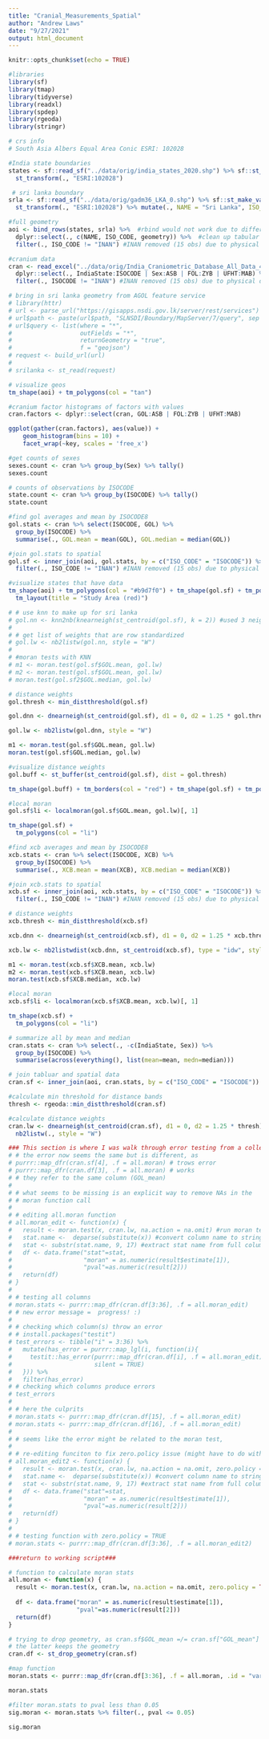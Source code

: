 ```yaml
---
title: "Cranial_Measurements_Spatial"
author: "Andrew Laws"
date: "9/27/2021"
output: html_document
---
```


```r
knitr::opts_chunk$set(echo = TRUE)

#libraries
library(sf)
library(tmap)
library(tidyverse)
library(readxl)
library(spdep)
library(rgeoda)
library(stringr)

# crs info
# South Asia Albers Equal Area Conic ESRI: 102028

#India state boundaries
states <- sf::read_sf("../data/orig/india_states_2020.shp") %>% sf::st_make_valid() %>% 
  st_transform(., "ESRI:102028")

 # sri lanka boundary
srla <- sf::read_sf("../data/orig/gadm36_LKA_0.shp") %>% sf::st_make_valid() %>%
  st_transform(., "ESRI:102028") %>% mutate(., NAME = "Sri Lanka", ISO_CODE = "LKA")

#full geometry
aoi <- bind_rows(states, srla) %>%  #rbind would not work due to different column names
  dplyr::select(., c(NAME, ISO_CODE, geometry)) %>%  #clean up tabular data to needed columns
  filter(., ISO_CODE != "INAN") #INAN removed (15 obs) due to physical distance from other polygons impacting analysis

#cranium data
cran <- read_excel("../data/orig/India_Craniometric_Database_All_Data_4_Sept_2013.xlsx", sheet="rdata") %>% 
  dplyr::select(., IndiaState:ISOCODE | Sex:ASB | FOL:ZYB | UFHT:MAB) %>%  #clean up data columns
  filter(., ISOCODE != "INAN") #INAN removed (15 obs) due to physical distance from other polygons impacting analysis

# bring in sri lanka geometry from AGOL feature service
# library(httr)
# url <- parse_url("https://gisapps.nsdi.gov.lk/server/rest/services")
# url$path <- paste(url$path, "SLNSDI/Boundary/MapServer/7/query", sep = "/")
# url$query <- list(where = "*",
#                   outFields = "*",  
#                   returnGeometry = "true",      
#                   f = "geojson")
# request <- build_url(url)
# 
# srilanka <- st_read(request)
```


```r
# visualize geos
tm_shape(aoi) + tm_polygons(col = "tan")

#cranium factor histograms of factors with values
cran.factors <- dplyr::select(cran, GOL:ASB | FOL:ZYB | UFHT:MAB)

ggplot(gather(cran.factors), aes(value)) + 
    geom_histogram(bins = 10) + 
    facet_wrap(~key, scales = 'free_x')

#get counts of sexes
sexes.count <- cran %>% group_by(Sex) %>% tally()
sexes.count

# counts of observations by ISOCODE
state.count <- cran %>% group_by(ISOCODE) %>% tally()
state.count
```


```r
#find gol averages and mean by ISOCODE8
gol.stats <- cran %>% select(ISOCODE, GOL) %>% 
  group_by(ISOCODE) %>% 
  summarise(., GOL.mean = mean(GOL), GOL.median = median(GOL))

#join gol.stats to spatial
gol.sf <- inner_join(aoi, gol.stats, by = c("ISO_CODE" = "ISOCODE")) %>% 
  filter(., ISO_CODE != "INAN") #INAN removed (15 obs) due to physical distance from other polygons

#visualize states that have data
tm_shape(aoi) + tm_polygons(col = "#b9d7f0") + tm_shape(gol.sf) + tm_polygons(col = "red") +
  tm_layout(title = "Study Area (red)")

# # use knn to make up for sri lanka
# gol.nn <- knn2nb(knearneigh(st_centroid(gol.sf), k = 2)) #used 3 neighbors as it showed lowest p-value
# 
# # get list of weights that are row standardized
# gol.lw <- nb2listw(gol.nn, style = "W")
# 
# #moran tests with KNN
# m1 <- moran.test(gol.sf$GOL.mean, gol.lw)
# m2 <- moran.test(gol.sf$GOL.mean, gol.lw)
# moran.test(gol.sf2$GOL.median, gol.lw)

# distance weights
gol.thresh <- min_distthreshold(gol.sf)

gol.dnn <- dnearneigh(st_centroid(gol.sf), d1 = 0, d2 = 1.25 * gol.thresh) #1.25 showed lowest p-values

gol.lw <- nb2listw(gol.dnn, style = "W")

m1 <- moran.test(gol.sf$GOL.mean, gol.lw)
moran.test(gol.sf$GOL.median, gol.lw)

#visualize distance weights
gol.buff <- st_buffer(st_centroid(gol.sf), dist = gol.thresh)

tm_shape(gol.buff) + tm_borders(col = "red") + tm_shape(gol.sf) + tm_polygons()

#local moran
gol.sf$li <- localmoran(gol.sf$GOL.mean, gol.lw)[, 1]

tm_shape(gol.sf) +
  tm_polygons(col = "li")
```

```r
#find xcb averages and mean by ISOCODE8
xcb.stats <- cran %>% select(ISOCODE, XCB) %>% 
  group_by(ISOCODE) %>% 
  summarise(., XCB.mean = mean(XCB), XCB.median = median(XCB))

#join xcb.stats to spatial
xcb.sf <- inner_join(aoi, xcb.stats, by = c("ISO_CODE" = "ISOCODE")) %>% 
  filter(., ISO_CODE != "INAN") #INAN removed (15 obs) due to physical distance from other polygons

# distance weights
xcb.thresh <- min_distthreshold(xcb.sf)

xcb.dnn <- dnearneigh(st_centroid(xcb.sf), d1 = 0, d2 = 1.25 * xcb.thresh) #1.25 showed lowest p-values

xcb.lw <- nb2listwdist(xcb.dnn, st_centroid(xcb.sf), type = "idw", style = "W")

m1 <- moran.test(xcb.sf$XCB.mean, xcb.lw)
m2 <- moran.test(xcb.sf$XCB.mean, xcb.lw)
moran.test(xcb.sf$XCB.median, xcb.lw)

#local moran
xcb.sf$li <- localmoran(xcb.sf$XCB.mean, xcb.lw)[, 1]

tm_shape(xcb.sf) +
  tm_polygons(col = "li")
```

```r
# summarize all by mean and median
cran.stats <- cran %>% select(., -c(IndiaState, Sex)) %>% 
  group_by(ISOCODE) %>%
  summarise(across(everything(), list(mean=mean, medn=median)))

# join tabluar and spatial data
cran.sf <- inner_join(aoi, cran.stats, by = c("ISO_CODE" = "ISOCODE"))

#calculate min threshold for distance bands
thresh <- rgeoda::min_distthreshold(cran.sf)

#calculate distance weights
cran.lw <- dnearneigh(st_centroid(cran.sf), d1 = 0, d2 = 1.25 * thresh) %>%  #1.25 showed lowest p-values
  nb2listw(., style = "W")

### This section is where I was walk through error testing from a colleague, Seba ###
# # the error now seems the same but is different, as 
# purrr::map_dfr(cran.sf[4], .f = all.moran) # trows error
# purrr::map_dfr(cran.df[3], .f = all.moran) # works
# # they refer to the same column (GOL_mean)
# 
# # what seems to be missing is an explicit way to remove NAs in the
# # moran function call
# 
# # editing all.moran function
# all.moran_edit <- function(x) {
#   result <- moran.test(x, cran.lw, na.action = na.omit) #run moran test on column
#   stat.name <-  deparse(substitute(x)) #convert column name to string
#   stat <- substr(stat.name, 9, 17) #extract stat name from full column name
#   df <- data.frame("stat"=stat,
#                    "moran" = as.numeric(result$estimate[1]), 
#                    "pval"=as.numeric(result[2]))
#   return(df)
# }
# 
# # testing all columns
# moran.stats <- purrr::map_dfr(cran.df[3:36], .f = all.moran_edit)
# # new error message =  progress! :)
# 
# # checking which column(s) throw an error
# # install.packages("testit")
# test_errors <- tibble("i" = 3:36) %>% 
#   mutate(has_error = purrr::map_lgl(i, function(i){
#     testit::has_error(purrr::map_dfr(cran.df[i], .f = all.moran_edit),
#                       silent = TRUE)
#   })) %>% 
#   filter(has_error)
# # checking which columns produce errors
# test_errors
# 
# # here the culprits
# moran.stats <- purrr::map_dfr(cran.df[15], .f = all.moran_edit)
# moran.stats <- purrr::map_dfr(cran.df[16], .f = all.moran_edit)
# 
# # seems like the error might be related to the moran test,
# 
# # re-editing funciton to fix zero.policy issue (might have to do with islands)
# all.moran_edit2 <- function(x) {
#   result <- moran.test(x, cran.lw, na.action = na.omit, zero.policy = TRUE) #run moran test on column
#   stat.name <-  deparse(substitute(x)) #convert column name to string
#   stat <- substr(stat.name, 9, 17) #extract stat name from full column name
#   df <- data.frame("stat"=stat,
#                    "moran" = as.numeric(result$estimate[1]), 
#                    "pval"=as.numeric(result[2]))
#   return(df)
# }
# 
# # testing function with zero.policy = TRUE
# moran.stats <- purrr::map_dfr(cran.df[3:36], .f = all.moran_edit2)

###return to working script###

# function to calculate moran stats
all.moran <- function(x) {
  result <- moran.test(x, cran.lw, na.action = na.omit, zero.policy = TRUE) #run moran test on column
  
  df <- data.frame("moran" = as.numeric(result$estimate[1]), 
                   "pval"=as.numeric(result[2]))
  return(df)
}

# trying to drop geometry, as cran.sf$GOL_mean =/= cran.sf["GOL_mean"]
# the latter keeps the geometry
cran.df <- st_drop_geometry(cran.sf)

#map function
moran.stats <- purrr::map_dfr(cran.df[3:36], .f = all.moran, .id = "variable")

moran.stats
```

```r
#filter moran.stats to pval less than 0.05
sig.moran <- moran.stats %>% filter(., pval <= 0.05)

sig.moran
```

